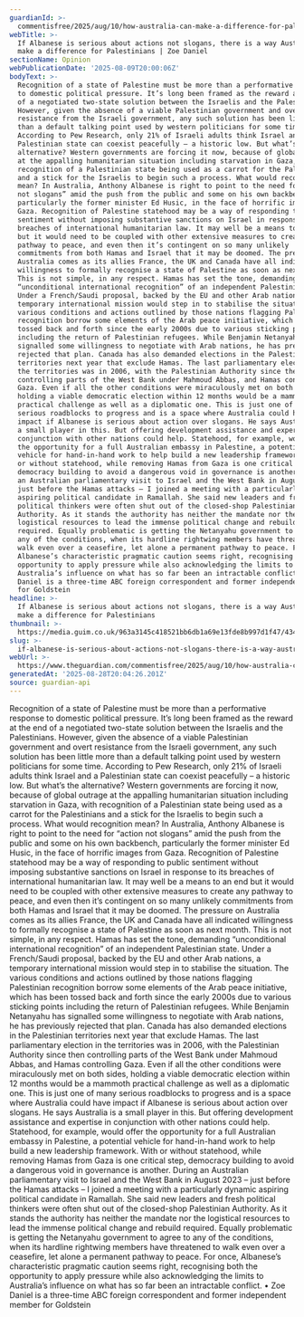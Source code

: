 ```yaml
---
guardianId: >-
  commentisfree/2025/aug/10/how-australia-can-make-a-difference-for-palestinians-zoe-daniel
webTitle: >-
  If Albanese is serious about actions not slogans, there is a way Australia can
  make a difference for Palestinians | Zoe Daniel
sectionName: Opinion
webPublicationDate: '2025-08-09T20:00:06Z'
bodyText: >-
  Recognition of a state of Palestine must be more than a performative response
  to domestic political pressure. It’s long been framed as the reward at the end
  of a negotiated two-state solution between the Israelis and the Palestinians.
  However, given the absence of a viable Palestinian government and overt
  resistance from the Israeli government, any such solution has been little more
  than a default talking point used by western politicians for some time.
  According to Pew Research, only 21% of Israeli adults think Israel and a
  Palestinian state can coexist peacefully – a historic low. But what’s the
  alternative? Western governments are forcing it now, because of global outrage
  at the appalling humanitarian situation including starvation in Gaza, with
  recognition of a Palestinian state being used as a carrot for the Palestinians
  and a stick for the Israelis to begin such a process. What would recognition
  mean? In Australia, Anthony Albanese is right to point to the need for “action
  not slogans” amid the push from the public and some on his own backbench,
  particularly the former minister Ed Husic, in the face of horrific images from
  Gaza. Recognition of Palestine statehood may be a way of responding to public
  sentiment without imposing substantive sanctions on Israel in response to its
  breaches of international humanitarian law. It may well be a means to an end
  but it would need to be coupled with other extensive measures to create any
  pathway to peace, and even then it’s contingent on so many unlikely
  commitments from both Hamas and Israel that it may be doomed. The pressure on
  Australia comes as its allies France, the UK and Canada have all indicated
  willingness to formally recognise a state of Palestine as soon as next month.
  This is not simple, in any respect. Hamas has set the tone, demanding
  “unconditional international recognition” of an independent Palestinian state.
  Under a French/Saudi proposal, backed by the EU and other Arab nations, a
  temporary international mission would step in to stabilise the situation. The
  various conditions and actions outlined by those nations flagging Palestinian
  recognition borrow some elements of the Arab peace initiative, which has been
  tossed back and forth since the early 2000s due to various sticking points
  including the return of Palestinian refugees. While Benjamin Netanyahu has
  signalled some willingness to negotiate with Arab nations, he has previously
  rejected that plan. Canada has also demanded elections in the Palestinian
  territories next year that exclude Hamas. The last parliamentary election in
  the territories was in 2006, with the Palestinian Authority since then
  controlling parts of the West Bank under Mahmoud Abbas, and Hamas controlling
  Gaza. Even if all the other conditions were miraculously met on both sides,
  holding a viable democratic election within 12 months would be a mammoth
  practical challenge as well as a diplomatic one. This is just one of many
  serious roadblocks to progress and is a space where Australia could have
  impact if Albanese is serious about action over slogans. He says Australia is
  a small player in this. But offering development assistance and expertise in
  conjunction with other nations could help. Statehood, for example, would offer
  the opportunity for a full Australian embassy in Palestine, a potential
  vehicle for hand-in-hand work to help build a new leadership framework. With
  or without statehood, while removing Hamas from Gaza is one critical step,
  democracy building to avoid a dangerous void in governance is another. During
  an Australian parliamentary visit to Israel and the West Bank in August 2023 –
  just before the Hamas attacks – I joined a meeting with a particularly dynamic
  aspiring political candidate in Ramallah. She said new leaders and fresh
  political thinkers were often shut out of the closed-shop Palestinian
  Authority. As it stands the authority has neither the mandate nor the
  logistical resources to lead the immense political change and rebuild
  required. Equally problematic is getting the Netanyahu government to agree to
  any of the conditions, when its hardline rightwing members have threatened to
  walk even over a ceasefire, let alone a permanent pathway to peace. For once,
  Albanese’s characteristic pragmatic caution seems right, recognising both the
  opportunity to apply pressure while also acknowledging the limits to
  Australia’s influence on what has so far been an intractable conflict. • Zoe
  Daniel is a three-time ABC foreign correspondent and former independent member
  for Goldstein
headline: >-
  If Albanese is serious about actions not slogans, there is a way Australia can
  make a difference for Palestinians
thumbnail: >-
  https://media.guim.co.uk/963a3145c418521bb6db1a69e13fde8b997d1f47/434_0_4800_3840/500.jpg
slug: >-
  if-albanese-is-serious-about-actions-not-slogans-there-is-a-way-australia-can-make-a-difference-for-palestinians-or-zoe-daniel
webUrl: >-
  https://www.theguardian.com/commentisfree/2025/aug/10/how-australia-can-make-a-difference-for-palestinians-zoe-daniel
generatedAt: '2025-08-28T20:04:26.201Z'
source: guardian-api
---
```

Recognition of a state of Palestine must be more than a performative response to domestic political pressure. It’s long been framed as the reward at the end of a negotiated two-state solution between the Israelis and the Palestinians. However, given the absence of a viable Palestinian government and overt resistance from the Israeli government, any such solution has been little more than a default talking point used by western politicians for some time. According to Pew Research, only 21% of Israeli adults think Israel and a Palestinian state can coexist peacefully – a historic low. But what’s the alternative? Western governments are forcing it now, because of global outrage at the appalling humanitarian situation including starvation in Gaza, with recognition of a Palestinian state being used as a carrot for the Palestinians and a stick for the Israelis to begin such a process. What would recognition mean? In Australia, Anthony Albanese is right to point to the need for “action not slogans” amid the push from the public and some on his own backbench, particularly the former minister Ed Husic, in the face of horrific images from Gaza. Recognition of Palestine statehood may be a way of responding to public sentiment without imposing substantive sanctions on Israel in response to its breaches of international humanitarian law. It may well be a means to an end but it would need to be coupled with other extensive measures to create any pathway to peace, and even then it’s contingent on so many unlikely commitments from both Hamas and Israel that it may be doomed. The pressure on Australia comes as its allies France, the UK and Canada have all indicated willingness to formally recognise a state of Palestine as soon as next month. This is not simple, in any respect. Hamas has set the tone, demanding “unconditional international recognition” of an independent Palestinian state. Under a French/Saudi proposal, backed by the EU and other Arab nations, a temporary international mission would step in to stabilise the situation. The various conditions and actions outlined by those nations flagging Palestinian recognition borrow some elements of the Arab peace initiative, which has been tossed back and forth since the early 2000s due to various sticking points including the return of Palestinian refugees. While Benjamin Netanyahu has signalled some willingness to negotiate with Arab nations, he has previously rejected that plan. Canada has also demanded elections in the Palestinian territories next year that exclude Hamas. The last parliamentary election in the territories was in 2006, with the Palestinian Authority since then controlling parts of the West Bank under Mahmoud Abbas, and Hamas controlling Gaza. Even if all the other conditions were miraculously met on both sides, holding a viable democratic election within 12 months would be a mammoth practical challenge as well as a diplomatic one. This is just one of many serious roadblocks to progress and is a space where Australia could have impact if Albanese is serious about action over slogans. He says Australia is a small player in this. But offering development assistance and expertise in conjunction with other nations could help. Statehood, for example, would offer the opportunity for a full Australian embassy in Palestine, a potential vehicle for hand-in-hand work to help build a new leadership framework. With or without statehood, while removing Hamas from Gaza is one critical step, democracy building to avoid a dangerous void in governance is another. During an Australian parliamentary visit to Israel and the West Bank in August 2023 – just before the Hamas attacks – I joined a meeting with a particularly dynamic aspiring political candidate in Ramallah. She said new leaders and fresh political thinkers were often shut out of the closed-shop Palestinian Authority. As it stands the authority has neither the mandate nor the logistical resources to lead the immense political change and rebuild required. Equally problematic is getting the Netanyahu government to agree to any of the conditions, when its hardline rightwing members have threatened to walk even over a ceasefire, let alone a permanent pathway to peace. For once, Albanese’s characteristic pragmatic caution seems right, recognising both the opportunity to apply pressure while also acknowledging the limits to Australia’s influence on what has so far been an intractable conflict. • Zoe Daniel is a three-time ABC foreign correspondent and former independent member for Goldstein
